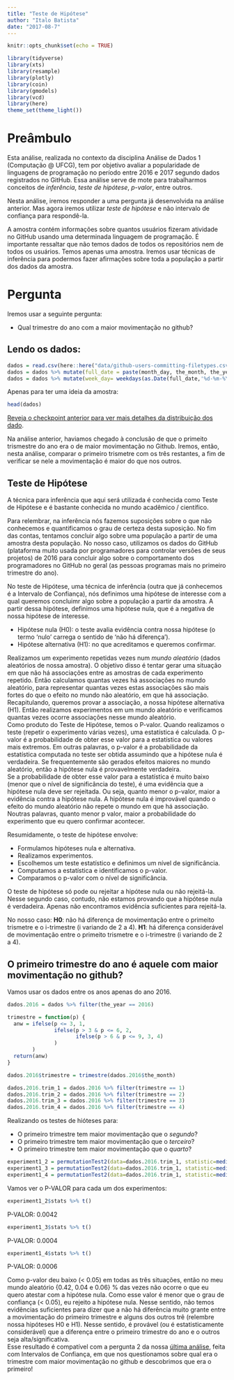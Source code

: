 ```yaml
---
title: "Teste de Hipótese"
author: "Italo Batista"
date: "2017-08-7"
---
```


```r
knitr::opts_chunk$set(echo = TRUE)
```

```r
library(tidyverse)
library(xts)
library(resample)
library(plotly)
library(coin)
library(gmodels)
library(vcd)
library(here)
theme_set(theme_light())
```

# Preâmbulo

Esta análise, realizada no contexto da disciplina Análise de Dados 1 (Computação @ UFCG), tem por objetivo avaliar a popularidade de linguagens de programação no período entre 2016 e 2017 segundo dados registrados no GitHub. Essa análise serve de mote para trabalharmos conceitos de *inferência*, *teste de hipótese*, *p-valor*, entre outros. 

Nesta análise, iremos responder a uma pergunta já desenvolvida na análise anterior. Mas agora iremos utilizar *teste de hipótese* e não intervalo de confiança para respondê-la.

A amostra contém informações sobre quantos usuários fizeram atividade no GitHub usando uma determinada linguagem de programação. É importante ressaltar que não temos dados de todos os repositórios nem de todos os usuários. Temos apenas uma amostra. Iremos usar técnicas de inferência para podermos fazer afirmações sobre toda a população a partir dos dados da amostra.


# Pergunta

Iremos usar a seguinte pergunta:

- Qual trimestre do ano com a maior movimentação no github?

## Lendo os dados:

```r
dados = read.csv(here::here("data/github-users-committing-filetypes.csv"))
dados = dados %>% mutate(full_date = paste(month_day, the_month, the_year, sep = '-'))
dados = dados %>% mutate(week_day= weekdays(as.Date(full_date,'%d-%m-%Y')))
```

Apenas para ter uma ideia da amostra:

```r
head(dados)
```

[Reveja o checkpoint anterior para ver mais detalhes da distribuição dos dado](https://italo-batista.github.io/analisografia//2017/08/analise-inferencia-ic-p2.html).

Na análise anterior, haviamos chegado à conclusão de que o primeito trismestre do ano era o de maior movimentação no Github. Iremos, então, nesta análise, comparar o primeiro trismetre com os três restantes, a fim de verificar se nele a movimentação é maior do que nos outros.

## Teste de Hipótese

A técnica para inferência que aqui será utilizada é conhecida como Teste de Hipótese e é bastante conhecida no mundo acadêmico / científico.  

Para relembrar, na inferência nós fazemos suposições sobre o que não conhecemos	e quantificamos o grau de certeza desta suposição. No fim das contas, tentamos concluir algo sobre uma população a partir de uma amostra desta população. No nosso caso, utilizamos os dados do GitHub (plataforma muito usada por programadores para controlar versões de seus projetos) de 2016 para concluir algo sobre o comportamento dos programadores no GitHub no geral (as pessoas programas mais no primeiro trimestre do ano).  

No teste de Hipótese, uma técnica de inferência (outra que já conhecemos é a Intervalo de Confiança), nós definimos uma hipótese de interesse com a qual queremos concluimr algo sobre a população a partir da amostra. A partir dessa hipótese, definimos uma hipótese nula, que é a negativa de nossa hipótese de interesse.  

- Hipótese nula (H0): o teste avalia evidência contra nossa hipótese (o termo 'nulo' carrega o sentido de 'não há diferença').
- Hipótese alternativa (H1): no que acreditamos e queremos confirmar.  

Realizamos um experimento repetidas vezes num *mundo aleatório* (dados aleatórios de nossa amostra). O objetivo disso é tentar gerar uma situação em que não há associações entre as amostras de cada experimento repetido. Então calculamos quantas vezes há associações no mundo aleatório, para representar quantas vezes estas associações são mais fortes do que o efeito no mundo não aleatório, em que há associação.  
Recapitulando, queremos provar a associação, a nossa hipótese alternativa (H1). Então realizamos experimentos em um mundo aleatório e verificamos quantas vezes ocorre associações nesse mundo aleatório.  
Como produto do Teste de Hipótese, temos o P-valor. Quando realizamos o teste (repetir o experimento várias vezes), uma estatística é calculada. O p-valor é a probabilidade de obter esse valor para a estatística ou valores mais extremos. Em outras palavras, o p-valor é a probabilidade da estatística computada no teste ser obtida assumindo que a hipótese nula é verdadeira. Se frequentemente são gerados efeitos maiores no mundo aleatório, então a hipótese nula é provavelmente verdadeira.   
Se a probabilidade de obter esse valor para a estatística é muito baixo (menor que o nível de significância do teste), é uma evidência que a hipótese nula deve ser rejeitada. Ou seja, quanto menor o p-valor, maior a evidência contra a hipótese nula. A hipótese nula é improvável quando o efeito do mundo aleatório não repete o mundo em que há associação. Noutras palavras, quanto menor p valor, maior a probabilidade do experimento que eu quero confirmar acontecer.

Resumidamente, o teste de hipótese envolve:  

- Formulamos hipóteses nula e alternativa.  
- Realizamos experimentos.  
- Escolhemos um teste estatístico e definimos um nível de significância.  
- Computamos a estatística e identificamos o p-valor.  
- Comparamos o p-valor com o nível de significância.  
  
O teste de hipótese só pode ou rejeitar a hipótese nula ou não rejeitá-la. Nesse segundo caso, contudo, não estamos provando que a hipótese nula é verdadeira. Apenas não encontramos evidência suficientes para rejeitá-la.

No nosso caso:
**H0**: não há diferença de movimentação entre o primeito trismetre e o i-trimestre (i variando de 2 a 4).
**H1**: há diferença considerável de movimentação entre o primeito trismetre e o i-trimestre (i variando de 2 a 4).

## O primeiro trimestre do ano é aquele com maior movimentação no github?

Vamos usar os dados entre os anos apenas do ano 2016.

```r

dados.2016 = dados %>% filter(the_year == 2016)

trimestre = function(p) {
  anw = ifelse(p <= 3, 1, 
               ifelse(p > 3 & p <= 6, 2,
                      ifelse(p > 6 & p <= 9, 3, 4)
               )
        )
  return(anw)
}

dados.2016$trimestre = trimestre(dados.2016$the_month)

dados.2016.trim_1 = dados.2016 %>% filter(trimestre == 1)
dados.2016.trim_2 = dados.2016 %>% filter(trimestre == 2)
dados.2016.trim_3 = dados.2016 %>% filter(trimestre == 3)
dados.2016.trim_4 = dados.2016 %>% filter(trimestre == 4)
```

Realizando os testes de hióteses para:

- O primeiro trimestre tem maior movimentação que o *segundo*?
- O primeiro trimestre tem maior movimentação que o *terceiro*?
- O primeiro trimestre tem maior movimentação que o *quarto*?

```r
experiment1_2 = permutationTest2(data=dados.2016.trim_1, statistic=median(users), data2=dados.2016.trim_2)
experiment1_3 = permutationTest2(data=dados.2016.trim_1, statistic=median(users), data2=dados.2016.trim_3)
experiment1_4 = permutationTest2(data=dados.2016.trim_1, statistic=median(users), data2=dados.2016.trim_4)
```

Vamos ver o P-VALOR para cada um dos experimentos:

```r
experiment1_2$stats %>% t()
```

P-VALOR: 0.0042

```r
experiment1_3$stats %>% t()
```

P-VALOR: 0.0004

```r
experiment1_4$stats %>% t()
```

P-VALOR: 0.0006

Como p-valor deu baixo (< 0.05) em todas as três situações, então no meu mundo aleatório {0.42, 0.04 e 0.06} % das vezes não ocorre o que eu quero atestar com a hipótese nula. Como esse valor é menor que o grau de confiança (< 0.05), eu rejeito a hipótese nula. Nesse sentido, não temos evidências suficientes para dizer que a não há diferência muito grante entre a movimentação do primeiro trimestre e alguns dos outros trê (relembre nossa hipóteses H0 e H1). Nesse sentido, é provável (ou é estatisticamente considerável) que a diferença entre o primeiro trimestre do ano e o outros seja alta/significativa.  
Esse resultado é compatível com a pergunta 2 da nossa [última análise](https://italo-batista.github.io/analisografia//2017/08/analise-inferencia-ic-p2.html), feita com Intervalos de Confiança, em que nos questionamos sobre qual era o trimestre com maior movimentação no github e descobrimos que era o primeiro!

